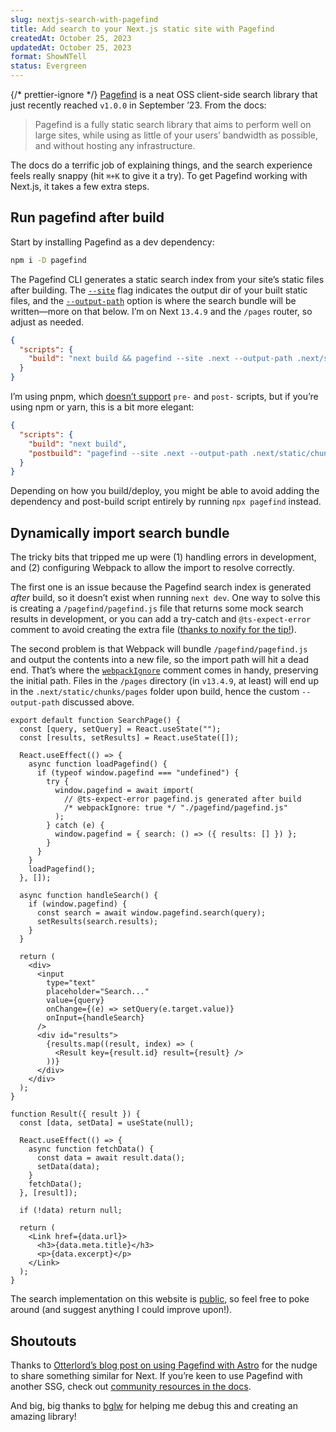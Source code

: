 ```yaml
---
slug: nextjs-search-with-pagefind
title: Add search to your Next.js static site with Pagefind
createdAt: October 25, 2023
updatedAt: October 25, 2023
format: ShowNTell
status: Evergreen
---
```


{/* prettier-ignore */}
<a href="https://pagefind.app/" target="_blank">Pagefind</a> is a neat OSS client-side search library that just recently reached `v1.0.0` in September ’23. From the docs:

> Pagefind is a fully static search library that aims to perform well on large sites, while using as little of your users’ bandwidth as possible, and without hosting any infrastructure.

The docs do a terrific job of explaining things, and the search experience feels really snappy (hit `⌘+K` to give it a try). To get Pagefind working with Next.js, it takes a few extra steps.

## Run pagefind after build

Start by installing Pagefind as a dev dependency:

```bash
npm i -D pagefind
```

The Pagefind CLI generates a static search index from your site’s static files after building. The <a href="https://pagefind.app/docs/config-options/#site" target="_blank">`--site`</a> flag indicates the output dir of your built static files, and the <a href="https://pagefind.app/docs/config-options/#output-path" target="_blank">`--output-path`</a> option is where the search bundle will be written—more on that below. I’m on Next `13.4.9` and the `/pages` router, so adjust as needed.

```json package.json
{
  "scripts": {
    "build": "next build && pagefind --site .next --output-path .next/static/chunks/pages/pagefind"
  }
}
```

I’m using pnpm, which <a href="https://pnpm.io/cli/run#differences-with-npm-run" target="_blank">doesn’t support</a> `pre-` and `post-` scripts, but if you’re using npm or yarn, this is a bit more elegant:

```json package.json focus=4
{
  "scripts": {
    "build": "next build",
    "postbuild": "pagefind --site .next --output-path .next/static/chunks/pages/pagefind"
  }
}
```

Depending on how you build/deploy, you might be able to avoid adding the dependency and post-build script entirely by running `npx pagefind` instead.

## Dynamically import search bundle

The tricky bits that tripped me up were (1) handling errors in development, and (2) configuring Webpack to allow the import to resolve correctly.

The first one is an issue because the Pagefind search index is generated _after_ build, so it doesn’t exist when running `next dev`. One way to solve this is creating a `/pagefind/pagefind.js` file that returns some mock search results in development, or you can add a try-catch and `@ts-expect-error` comment to avoid creating the extra file (<a href="https://github.com/pmillspaugh/petemillspaugh.com/pull/15#discussion_r1371544139" target="_blank">thanks to noxify for the tip!</a>).

The second problem is that Webpack will bundle `/pagefind/pagefind.js` and output the contents into a new file, so the import path will hit a dead end. That’s where the <a href="https://webpack.js.org/api/module-methods/#webpackignore" target="_blank">`webpackIgnore`</a> comment comes in handy, preserving the initial path. Files in the `/pages` directory (in `v13.4.9`, at least) will end up in the `.next/static/chunks/pages` folder upon build, hence the custom `--output-path` discussed above.

```tsx pages/search.tsx
export default function SearchPage() {
  const [query, setQuery] = React.useState("");
  const [results, setResults] = React.useState([]);

  React.useEffect(() => {
    async function loadPagefind() {
      if (typeof window.pagefind === "undefined") {
        try {
          window.pagefind = await import(
            // @ts-expect-error pagefind.js generated after build
            /* webpackIgnore: true */ "./pagefind/pagefind.js"
          );
        } catch (e) {
          window.pagefind = { search: () => ({ results: [] }) };
        }
      }
    }
    loadPagefind();
  }, []);

  async function handleSearch() {
    if (window.pagefind) {
      const search = await window.pagefind.search(query);
      setResults(search.results);
    }
  }

  return (
    <div>
      <input
        type="text"
        placeholder="Search..."
        value={query}
        onChange={(e) => setQuery(e.target.value)}
        onInput={handleSearch}
      />
      <div id="results">
        {results.map((result, index) => (
          <Result key={result.id} result={result} />
        ))}
      </div>
    </div>
  );
}

function Result({ result }) {
  const [data, setData] = useState(null);

  React.useEffect(() => {
    async function fetchData() {
      const data = await result.data();
      setData(data);
    }
    fetchData();
  }, [result]);

  if (!data) return null;

  return (
    <Link href={data.url}>
      <h3>{data.meta.title}</h3>
      <p>{data.excerpt}</p>
    </Link>
  );
}
```

The search implementation on this website is <a href="https://github.com/pmillspaugh/petemillspaugh.com" target="_blank">public</a>, so feel free to poke around (and suggest anything I could improve upon!).

## Shoutouts

Thanks to <a href="https://blog.otterlord.dev/posts/astro-search/" target="_blank">Otterlord’s blog post on using Pagefind with Astro</a> for the nudge to share something similar for Next. If you’re keen to use Pagefind with another SSG, check out <a href="https://pagefind.app/docs/resources/" target="_blank">community resources in the docs</a>.

And big, big thanks to <a href="https://github.com/bglw" target="_blank">bglw</a> for helping me debug this and creating an amazing library!

